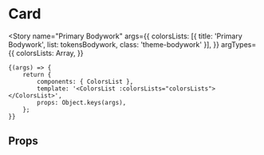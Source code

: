 
<Meta title="foundations/Design Tokens/Color Tokens/Primary Bodywork" component={ColorsList} />

# Card

<Story
	name="Primary Bodywork"
	args={{
		colorsLists: [{ title: 'Primary Bodywork', list: tokensBodywork, class: 'theme-bodywork' }],
	}}
	argTypes={{
		colorsLists: Array,
	}}
>
	{(args) => {
		return {
			components: { ColorsList },
			template: '<ColorsList :colorsLists="colorsLists"></ColorsList>',
			props: Object.keys(args),
		};
	}}
</Story>

## Props

<Props of={ColorsList} />
